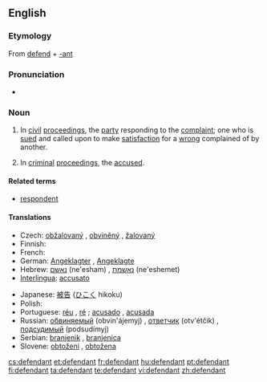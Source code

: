 ==English==
{{wikipedia}}

===Etymology===
From [[defend]] + [[-ant]]

===Pronunciation===
* {{audio|en-us-defendant.ogg|Audio (US)}}

===Noun===
{{en-noun}}

# {{law}} In [[civil]] [[proceedings]], the [[party]] responding to the [[complaint]]; one who is [[sued]] and called upon to make [[satisfaction]] for a [[wrong]] complained of by another.
# {{law}} In [[criminal]] [[proceedings]], the [[accused]].

====Related terms====
* [[respondent]]

====Translations====
{{trans-top|person prosecuted or sued}}
* Czech: [[obžalovaný]] {{m}}, [[obviněný]] {{m}}, [[žalovaný]] {{m}}
* Finnish: {{t+|fi|vastaaja}}
* French: {{t+|fr|inculpé}}
* German: [[Angeklagter]] {{m}}, [[Angeklagte]] {{f}}
* Hebrew: [[נאשם]] (ne'esham) {{m}}, [[נאשמת]] (ne'eshemet) {{f}}
* [[Interlingua]]: [[accusato]]
{{trans-mid}}
* Japanese: [[被告]] ([[ひこく]] hikoku)
* Polish: {{t+|pl|oskarżony|m}}
* Portuguese: [[réu]] {{m}}, [[ré]] {{f}}; [[acusado]] {{m}}, [[acusada]] {{f}}
* Russian: [[обвиняемый]] (obvin'ájemyj) {{m}}, [[ответчик]] (otv'étčik) {{m}}, [[подсудимый]] (podsudímyj) {{m}}
* Serbian: [[branjenik]] {{m}}, [[branjenica]] {{f}}
* Slovene: [[obtoženi]] {{m}}, [[obtožena]] {{f}}
{{trans-bottom}}

[[cs:defendant]]
[[et:defendant]]
[[fr:defendant]]
[[hu:defendant]]
[[pt:defendant]]
[[fi:defendant]]
[[ta:defendant]]
[[te:defendant]]
[[vi:defendant]]
[[zh:defendant]]